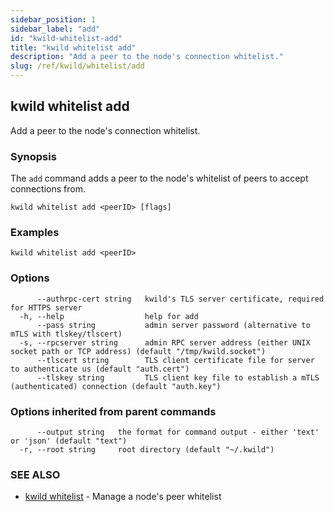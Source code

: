 ```yaml
---
sidebar_position: 1
sidebar_label: "add"
id: "kwild-whitelist-add"
title: "kwild whitelist add"
description: "Add a peer to the node's connection whitelist."
slug: /ref/kwild/whitelist/add
---
```


## kwild whitelist add

Add a peer to the node's connection whitelist.

### Synopsis

The `add` command adds a peer to the node's whitelist of peers to accept connections from.

```
kwild whitelist add <peerID> [flags]
```

### Examples

```
kwild whitelist add <peerID>
```

### Options

```
      --authrpc-cert string   kwild's TLS server certificate, required for HTTPS server
  -h, --help                  help for add
      --pass string           admin server password (alternative to mTLS with tlskey/tlscert)
  -s, --rpcserver string      admin RPC server address (either UNIX socket path or TCP address) (default "/tmp/kwild.socket")
      --tlscert string        TLS client certificate file for server to authenticate us (default "auth.cert")
      --tlskey string         TLS client key file to establish a mTLS (authenticated) connection (default "auth.key")
```

### Options inherited from parent commands

```
      --output string   the format for command output - either 'text' or 'json' (default "text")
  -r, --root string     root directory (default "~/.kwild")
```

### SEE ALSO

* [kwild whitelist](/docs/ref/kwild/whitelist)	 - Manage a node's peer whitelist


